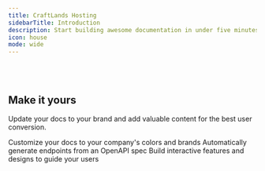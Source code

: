 ```yaml
---
title: CraftLands Hosting
sidebarTitle: Introduction
description: Start building awesome documentation in under five minutes with the Prism theme.
icon: house
mode: wide
---
```



<StartButton />

<br />

<br />

<CardGroup>
  <HeroCard
    img="https://raw.githubusercontent.com/mintlify/themes/main/prism/images/setting-up.svg"
    title="Setting up your Server"
    description="Everything you need to know about the Server setup process, from start to finish"
    href="/quickstart"
  />
  <HeroCard
    img="https://raw.githubusercontent.com/mintlify/themes/main/prism/images/themes.svg"
    title="Explore Features"
    description="Explore a variety of features that you can use to make your life easier"
    href="/quickstart"
  />
</CardGroup>

## Make it yours

Update your docs to your brand and add valuable content for the best user conversion.

<CardGroup cols={3}>
  <Card
    title="Customize Style"
    icon="palette"
    href="https://mintlify.com/docs/settings/global"
  >
    Customize your docs to your company's colors and brands
  </Card>
  <Card
    title="Reference APIs"
    icon="code"
    href="https://mintlify.com/docs/api-playground/openapi"
  >
    Automatically generate endpoints from an OpenAPI spec
  </Card>
  <Card
    title="Add Components"
    icon="screwdriver-wrench"
    href="https://mintlify.com/docs/components/accordion"
  >
    Build interactive features and designs to guide your users
  </Card>
</CardGroup>

<br />
<br />

<Banner />